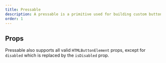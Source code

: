 ```yaml
---
title: Pressable
description: A pressable is a primitive used for building custom buttons.
order: 1
---
```



<CodeDocsHeader
  name="@atlaskit/primitives"
  repository="https://bitbucket.org/atlassian/atlassian-frontend-mirror"
  directoryName="primitives"
/>


## Props

Pressable also supports all valid `HTMLButtonElement` props, except for `disabled` which is replaced by the `isDisabled` prop.

<PropsTable heading="" props={ERTPressable} />
